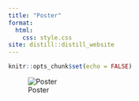 ```yaml
---
title: "Poster"
format:
  html:
    css: style.css 
site: distill::distill_website
---
```


```r
knitr::opts_chunk$set(echo = FALSE)

```

![Poster](static/poster.jpg)